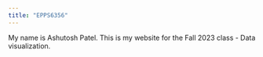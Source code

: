 ---
title: "EPPS6356"
---

My name is Ashutosh Patel. This is my website for the Fall 2023 class - Data visualization.
